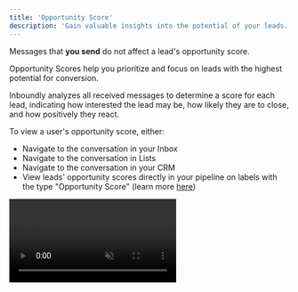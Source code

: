 ```yaml
---
title: 'Opportunity Score'
description: 'Gain valuable insights into the potential of your leads.'
---
```


<Info>Messages that **you send** do not affect a lead's opportunity score.</Info>

Opportunity Scores help you prioritize and focus on leads with the highest potential for conversion.

Inboundly analyzes all received messages to determine a score for each lead, indicating how interested the lead may be, how likely they are to close, and how positively they react.

To view a user's opportunity score, either:
* Navigate to the conversation in your Inbox
* Navigate to the conversation in Lists
* Navigate to the conversation in your CRM
* View leads' opportunity scores directly in your pipeline on labels with the type "Opportunity Score" (learn more [here](/crm/labels/create))

<video autoplay="true" muted="true" loop playsinline className="w-full aspect-video" src="/videos/guides_view_opp_score.mp4" />
